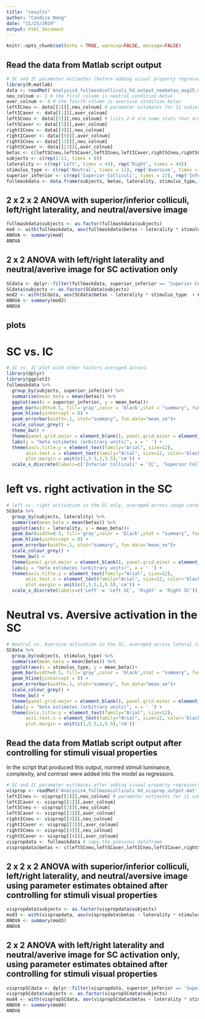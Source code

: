 ```yaml
---
title: "results"
author: "Candice Wang"
date: "11/23/2019"
output: html_document
---
```


```r
knitr::opts_chunk$set(echo = TRUE, warning=FALSE, message=FALSE)
```

## Read the data from Matlab script output

```r
# SC and IC parameter estimates (before adding visual property regressors to the model)
library(R.matlab)
data <- readMat('Analysis4_fullmaskcolliculi_hd_output_newbetas_aug15.mat') # a list of 16 variables
neu_colnum <- 1 # the first column is neutral condition betas
aver_colnum <- 4 # the fourth column is aversive condition betas
leftICneu <- data[[1]][,neu_colnum] # parameter estimates for 11 subjects; left IC neutral
leftICaver <- data[[1]][,aver_colnum]
leftSCneu <- data[[5]][,neu_colnum] # lists 2-4 are some stats that are irrelevant here
leftSCaver <- data[[5]][,aver_colnum]
rightICneu <- data[[9]][,neu_colnum]
rightICaver <- data[[9]][,aver_colnum]
rightSCneu <- data[[13]][,neu_colnum]
rightSCaver <- data[[13]][,aver_colnum]
betas <- c(leftSCneu,leftSCaver,leftICneu,leftICaver,rightSCneu,rightSCaver,rightICneu,rightICaver)
subjects <- c(rep(1:11, times = 8))
laterality <- c(rep('Left', times = 44), rep('Right', times = 44))
stimulus_type <- c(rep('Neutral', times = 11), rep('Aversive', times = 11), rep('Neutral', times = 11), rep('Aversive', times = 11), rep('Neutral', times = 11), rep('Aversive', times = 11), rep('Neutral', times = 11), rep('Aversive', times = 11))
superior_inferior <- c(rep('Superior Colliculi', times = 22), rep('Inferior Colliculi', times = 22), rep('Superior Colliculi', times = 22), rep('Inferior Colliculi', times = 22))
fullmaskdata <- data.frame(subjects, betas, laterality, stimulus_type, superior_inferior)
```

## 2 x 2 x 2 ANOVA with superior/inferior colliculi, left/right laterality, and neutral/aversive image

```r
fullmaskdata$subjects <- as.factor(fullmaskdata$subjects)
mod <- with(fullmaskdata, aov(fullmaskdata$betas ~ laterality * stimulus_type * superior_inferior + Error(subjects / (laterality * stimulus_type * superior_inferior))))
ANOVA <- summary(mod)
ANOVA
```

## 2 x 2 ANOVA with left/right laterality and neutral/averive image for SC activation only

```r
SCdata <- dplyr::filter(fullmaskdata, superior_inferior == 'Superior Colliculi')
SCdata$subjects <- as.factor(SCdata$subjects)
mod2 <- with(SCdata, aov(SCdata$betas ~ laterality * stimulus_type  + Error(subjects / (laterality * stimulus_type))))
ANOVA <- summary(mod2)
ANOVA
```

## plots

# SC vs. IC 
```r
# SC vs. IC plot with other factors averaged across:
library(dplyr)
library(ggplot2)
fullmaskdata %>%
  group_by(subjects, superior_inferior) %>%
  summarise(mean_beta = mean(betas)) %>%
  ggplot(aes(x = superior_inferior, y = mean_beta))+
  geom_bar(width=0.5, fill='gray',color = 'black',stat = "summary", fun.y = "mean") +
  geom_hline(yintercept = 0) +
  geom_errorbar(width=.1, stat="summary", fun.data="mean_se")+
  scale_colour_grey() +
  theme_bw() +
  theme(panel.grid.major = element_blank(), panel.grid.minor = element_blank()) +
  labs(y = "beta estimates (arbitrary units)", x = ' ') +
  theme(axis.title.y = element_text(family="Arial", size=12),
       axis.text.x = element_text(family="Arial", size=12, color='black'),
       plot.margin = unit(c(1,5.5,1,5.5),'cm')) +
  scale_x_discrete(labels=c('Inferior Colliculi' = 'IC', 'Superior Colliculi' = 'SC')) 
```

# left vs. right activation in the SC
```r
# left vs. right activation in the SC only, averaged across image categories
SCdata %>%
  group_by(subjects, laterality) %>%
  summarise(mean_beta = mean(betas)) %>%
  ggplot(aes(x = laterality, y = mean_beta))+
  geom_bar(width=0.5, fill='gray',color = 'black',stat = "summary", fun.y = "mean") +
  geom_hline(yintercept = 0) +
  geom_errorbar(width=.1, stat="summary", fun.data="mean_se")+
  scale_colour_grey() +
  theme_bw() +
  theme(panel.grid.major = element_blank(), panel.grid.minor = element_blank()) +
  labs(y = "beta estimates (arbitrary units)", x = ' ') +
  theme(axis.title.y = element_text(family="Arial", size=12),
       axis.text.x = element_text(family="Arial", size=12, color='black'),
       plot.margin = unit(c(1,5.5,1,5.5),'cm')) +
  scale_x_discrete(labels=c('Left' = 'Left SC', 'Right' = 'Right SC'))
```

# Neutral vs. Aversive activation in the SC
```r
# Neutral vs. Aversive activation in the SC, averaged across lateral locations
SCdata %>%
  group_by(subjects, stimulus_type) %>%
  summarise(mean_beta = mean(betas)) %>%
  ggplot(aes(x = stimulus_type, y = mean_beta))+
  geom_bar(width=0.5, fill='gray',color = 'black',stat = "summary", fun.y = "mean") +
  geom_hline(yintercept = 0) +
  geom_errorbar(width=.1, stat="summary", fun.data="mean_se")+
  scale_colour_grey() +
  theme_bw() +
  theme(panel.grid.major = element_blank(), panel.grid.minor = element_blank()) +
  labs(y = "beta estimates (arbitrary units)", x = ' ') +
  theme(axis.title.y = element_text(family="Arial", size=12),
       axis.text.x = element_text(family="Arial", size=12, color='black'),
       plot.margin = unit(c(1,5.5,1,5.5),'cm')) 
```

## Read the data from Matlab script output after controlling for stimuli visual properties

In the script that produced this output, normed stimuli luminance, complexity, and contrast were added into the model as regressors.

```r
# SC and IC parameter estimates after adding visual property regressors to the model
visprop <- readMat('Analysis4_fullmaskcolliculi_hd_visprop_output.mat')
leftICneu <- visprop[[1]][,neu_colnum] # parameter estimates for 11 subjects; left IC neutral
leftICaver <- visprop[[1]][,aver_colnum]
leftSCneu <- visprop[[2]][,neu_colnum]
leftSCaver <- visprop[[2]][,aver_colnum]
rightICneu <- visprop[[3]][,neu_colnum]
rightICaver <- visprop[[3]][,aver_colnum]
rightSCneu <- visprop[[4]][,neu_colnum]
rightSCaver <- visprop[[4]][,aver_colnum]
vispropdata <- fullmaskdata # copy the previous dataframe
vispropdata$betas <- c(leftSCneu,leftSCaver,leftICneu,leftICaver,rightSCneu,rightSCaver,rightICneu,rightICaver) # update the betas in the new dataframe
```

## 2 x 2 x 2 ANOVA with superior/inferior colliculi, left/right laterality, and neutral/aversive image using parameter estimates obtained after controlling for stimuli visual properties

```r
vispropdata$subjects <- as.factor(vispropdata$subjects)
mod3 <- with(vispropdata, aov(vispropdata$betas ~ laterality * stimulus_type * superior_inferior + Error(subjects / (laterality * stimulus_type * superior_inferior))))
ANOVA <- summary(mod3)
ANOVA
```


## 2 x 2 ANOVA with left/right laterality and neutral/averive image for SC activation only, using parameter estimates obtained after controlling for stimuli visual properties

```r
vispropSCdata <- dplyr::filter(vispropdata, superior_inferior == 'Superior Colliculi')
vispropSCdata$subjects <- as.factor(vispropSCdata$subjects)
mod4 <- with(vispropSCdata, aov(vispropSCdata$betas ~ laterality * stimulus_type  + Error(subjects / (laterality * stimulus_type))))
ANOVA <- summary(mod4)
ANOVA
```
